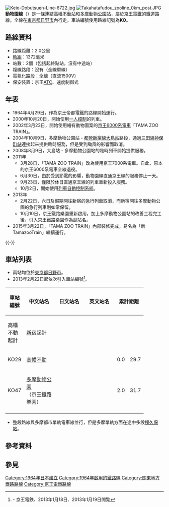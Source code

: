 {{noteTA
|G1=Transport}}
{{Infobox 鐵道路線
|日文原名=動物園線
|平假名=どうぶつえんせん
|羅馬拼音=Dōbutsuen sen
|路線名稱=[[File:KeioRailway_logo.svg|38px]] 動物園線
|路線顏色=#dd0077
|標誌=File:Number prefix Keio-line.svg
|標誌大小=40px
|圖片=Keio7000 7801F Tama-zoo.jpg
|圖片大小=300px
|圖片說明=側面繪有動物的專用車{{link-ja|京王7000系電力動車組|京王7000系電車|7000系}}7801F<br>（2011年4月3日、高幡不動－多摩動物公園之間）
|所在地={{JPN}}[[東京都|東京都]][[日野市|日野市]]
|起點=[[高幡不動站|高幡不動站]]
|終點=[[多摩動物公園站|多摩動物公園站]]
|站數=2個
|路線記號=[[File:Number_prefix_Keio-line.svg|21px]] KO
|通車=1964年4月29日
|擁有者=[[File:KeioRailway_logo.svg|38px]] [[京王電鐵|京王電鐵]]
|營運者=[[File:KeioRailway_logo.svg|38px]] 京王電鐵
|車輛基地=
|使用車輛=參見[[#運輸|運輸]]一節
|路線距離=2.0公里
|軌距=1,372毫米
|軌道數量=[[單線鐵路|單線]]
|電氣化方式=[[直流電|直流電]]1,500 [[伏特|V]] [[高架電纜|高架電纜]]
|最大坡度=
|最小曲線半徑=
|閉塞方式=速度制御式
|保安裝置=京王[[列車自動控制系統|ATC]]
|最高速度=
|路線圖={{Routemap|inline=yes|collapse=yes|title=動物園線|title-bg=white|title-color=#dd0077|map=
KHSTa~~ ~~[[新宿站|新宿]]
LSTR~~ ~~[[京王線|京王線]]
BHFq!~HUBaq\ABZqr!~HUBq\hKRZ!~HUBlg\STR+r\~~0.0~~KO29 '''[[高幡不動站|高幡不動]]'''~~←京王線
\hBHF!~HUBe\STR!~POINTERg@fq~~ ~~動物園線
\hKRZW\WBRÜCKE1~~ ~~{{link-ja|程久保川|程久保川}}
\hHST\STR~~ ~~[[程久保站|程久保]]
\hBHF!~HUBaq\KBHFe!~HUBeq~~2.0~~KO47 '''[[多摩動物公園站|多摩動物公園]]'''
hSTR~~ ~~（{{link-ja|京王鐵路樂園|京王れーるランド}}）
hSTR!~POINTERg@fq~~ ~~[[多摩都市單軌電車|多摩都市單軌電車]]：
~~ ~~[[多摩都市單軌電車線|多摩都市單軌電車線]]
}}
}}

[[File:Keio-Dobutsuen-Line-6722.jpg|thumb]]
[[File:Takahatafudou_zooline_0km_post.JPG|thumb]]
'''動物園線'''（{{jpn|j=動物園線|hg=どうぶつえんせん|rm=Dōbutsuen sen|f=y}}）是一條連結[[高幡不動站|高幡不動站]]和[[多摩動物公園站|多摩動物公園站]]，屬於[[京王電鐵|京王電鐵]]的鐵道路線。全線在[[東京都|東京都]][[日野市|日野市]]內行走。車站編號使用路線記號為'''KO'''。

== 路線資料 ==
* 路線距離：2.0公里
* [[軌距|軌距]]：1372毫米
* 站數：2個（包括起終點站。沒有中途站）
* 複線路段：沒有（全線單線）
* 電氣化路段：全線（直流1500V）
* 保安裝置：京王[[列車自動控制系統|ATC]]、速度制御式

==年表==
* 1964年4月29日，作為京王帝都電鐵的路線開始運行。
* 2000年10月20日，開始使用[[一人控制|一人控制]]的列車。
* 2002年3月23日，開始使用繪有動物圖案的[[京王6000系電車|京王6000系電車]]「TAMA ZOO TRAIN」。
* 2004年10月9日，多摩動物公園站 - [[都營地下鐵新宿線|都營新宿線]][[大島站_(東京都)|大島站]]路段，通過[[都營地下鐵三田線|三田線]][[神保町站|神保町站]]連接起來提供臨時服務，但是受到颱風的影響而取消。
* 2008年8月9日，大島站 - 多摩動物公園站的臨時列車開始提供服務。
* 2011年
** 3月28日，「TAMA ZOO TRAIN」改為使用京王7000系電車。自此，原本的京王6000系電車全線退役。
** 6月30日，由於受到節電的影響，動物園線直通京王線的服務停止一天。
** 9月23日，僅限於休日直通京王線的列車重新投入服務。
** 10月2日，開始使用[[列車自動控制系統|列車自動控制系統]]。
* 2013年
** 2月22日，六日及假期開往新宿的急行列車取消，而新宿開往多摩動物公園的急行列車則如常保留。
** 10月10日，京王鐵路樂園重新啟用，加上多摩動物公園站的改善工程完工後，引入京王鐵路樂園作為副站名。
* 2015年3月22日，「TAMA ZOO TRAIN」內部裝修完成，易名為「新TamazooTrain」繼續運行。

{{-}}
== 車站列表 ==
* 兩站均位於[[東京都|東京都]][[日野市|日野市]]。
* 2013年2月22日起依次引入車站編號<ref>{{PDFlink|[http://www.keio.co.jp/news/backnumber/news_release2012/nr130118_numbering.pdf 京王線・井の頭線全駅で「駅ナンバリング」を導入します。]}} - 京王電鉄、2013年1月18日、2013年1月19日閲覧</ref>。

{| class="wikitable" rules="all"
|-
!rowspan="2" style="width:2em;"|車站編號
!rowspan="2" style="width:5em;"|中文站名
!rowspan="2" style="width:5em;"|日文站名
!rowspan="2" style="width:5em;"|英文站名
!colspan="2"|累計距離
!rowspan="2"|接續路線
|-
!style="width:2em;"|高幡不動起計
!style="width:2em;"|[[新宿站|新宿]]起計
|-style="border-top:solid 3px #dd0077;"
!KO29
|[[高幡不動站|高幡不動]]
|{{lang|ja|高幡不動}}
|{{lang|en|Takahatafudō}}
|style="text-align:right;"|0.0
|style="text-align:right;"|29.7
|[[京王電鐵|京王電鐵]]：{{rint|tokyo|ko}} [[京王線|京王線]]<br />[[多摩都市單軌電車|多摩都市單軌電車]]：[[多摩都市單軌電車線|多摩都市單軌電車線]]
|-
!KO47
|[[多摩動物公園站|多摩動物公園]]<br />（京王鐵路樂園）
|{{lang|ja|多摩動物公園<br />（京王れーるランド）}}
|{{lang|en|Tama-dōbutsukōen}}
|style="text-align:right;"|2.0
|style="text-align:right;"|31.7
|多摩都市單軌電車：多摩都市單軌電車線
|-
|}
* 整段路線與多摩都市單軌電車線並行，但是多摩單軌方面在途中多設[[程久保站|程久保站]]。

== 參考資料 ==
{{Reflist}}
== 參見 ==
{{DEFAULTSORT:Dōbutsuensen}}
{{京王線}}
{{京王電鐵路線}}
{{東京大眾運輸}}
{{Portal bar|日本|東京|鐵路|城市軌道交通|日本鐵路}}
[[Category:1964年日本建立|Category:1964年日本建立]]
[[Category:1964年啟用的鐵路線|Category:1964年啟用的鐵路線]]
[[Category:關東地方鐵路路線|Category:關東地方鐵路路線]]
[[Category:京王電鐵路線|Category:京王電鐵路線]]